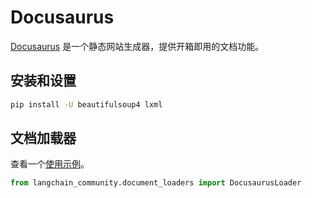 # Docusaurus

[Docusaurus](https://docusaurus.io/) 是一个静态网站生成器，提供开箱即用的文档功能。

## 安装和设置

```bash
pip install -U beautifulsoup4 lxml
```

## 文档加载器

查看一个[使用示例](/docs/integrations/document_loaders/docusaurus)。

```python
from langchain_community.document_loaders import DocusaurusLoader
```